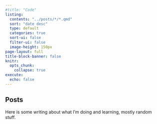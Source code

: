 ```yaml
---
#title: "Code"
listing:
  contents: "../posts/*/*.qmd"
  sort: "date desc"
  type: default
  categories: true
  sort-ui: false
  filter-ui: false
  image-height: 150px
page-layout: full
title-block-banner: false
knitr:
  opts_chunk: 
    collapse: true
execute: 
  echo: false
---
```


## Posts

Here is some writing about what I’m doing and learning, mostly random stuff.
